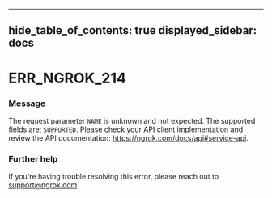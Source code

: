 

---
hide_table_of_contents: true
displayed_sidebar: docs
---


# ERR_NGROK_214

### Message
The request parameter `NAME` is unknown and not expected. The supported fields are: `SUPPORTED`. Please check your API client implementation and review the API documentation: https://ngrok.com/docs/api#service-api.

<ErrorDetails error="err_ngrok_214" />



### Further help
If you're having trouble resolving this error, please reach out to [support@ngrok.com](mailto:support@ngrok.com?subject=Help%20with%20ERR_NGROK_214)

